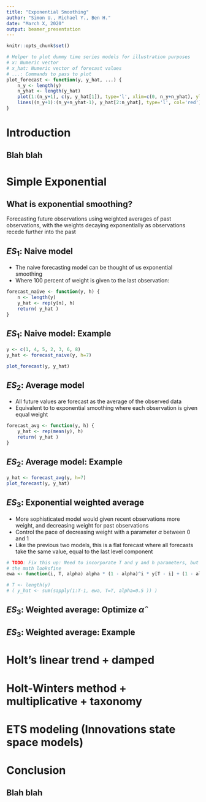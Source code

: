 ```yaml
---
title: "Exponential Smoothing"
author: "Simon U., Michael Y., Ben H."
date: "March X, 2020"
output: beamer_presentation
---
```


```r
knitr::opts_chunk$set()

# Helper to plot dummy time series models for illustration purposes
# x: Numeric vector
# x_hat: Numeric vector of forecast values
# ...: Commands to pass to plot
plot_forecast <- function(y, y_hat, ...) {
    n_y <- length(y)
    n_yhat <- length(y_hat)
    plot(1:(n_y+1), c(y, y_hat[1]), type='l', xlim=c(0, n_y+n_yhat), ylab='y, y_hat', xlab='t', ...)
    lines((n_y+1):(n_y+n_yhat-1), y_hat[2:n_yhat], type='l', col='red')
}
```

# Introduction

## Blah blah





# Simple Exponential



## What is exponential smoothing?

Forecasting future observations using weighted averages of past observations, with the weights decaying exponentially as observations recede further into the past



## $ES_{1}$: Naive model

* The naive forecasting model can be thought of us exponential smoothing
* Where 100 percent of weight is given to the last observation:

```r
forecast_naive <- function(y, h) {
    n <- length(y)
    y_hat <- rep(y[n], h)
    return( y_hat )
}
```



## $ES_{1}$: Naive model: Example

```r
y <- c(1, 4, 5, 2, 3, 6, 8)
y_hat <- forecast_naive(y, h=7)

plot_forecast(y, y_hat)
```



## $ES_{2}$: Average model

* All future values are forecast as the average of the observed data
* Equivalent to to exponential smoothing where each observation is given equal weight

```r
forecast_avg <- function(y, h) {
    y_hat <- rep(mean(y), h)
    return( y_hat )
}
```



## $ES_{2}$: Average model: Example

```r
y_hat <- forecast_avg(y, h=7)
plot_forecast(y, y_hat)
```



## $ES_{3}$: Exponential weighted average

* More sophisticated model would given recent observations more weight, and decreasing weight for past observations
* Control the pace of decreasing weight with a parameter $\alpha$ between $0$ and $1$
* Like the previous two models, this is a flat forecast where all forecasts take the same value, equal to the last level component

```r
# TODO: Fix this up: Need to incorporate T and y and h parameters, but
# the math looksfine
ewa <- function(i, T, alpha) alpha * (1 - alpha)^i * y[T - i] + (1 - alpha)^T * y[1]

# T <- length(y)
# ( y_hat <- sum(sapply(1:T-1, ewa, T=T, alpha=0.5 )) )
```



## $ES_{3}$: Weighted average: Optimize $\hat{\alpha}$







## $ES_{3}$: Weighted average: Example







# Holt's linear trend + damped







# Holt-Winters method + multiplicative + taxonomy







# ETS modeling (Innovations state space models)







# Conclusion

## Blah blah


